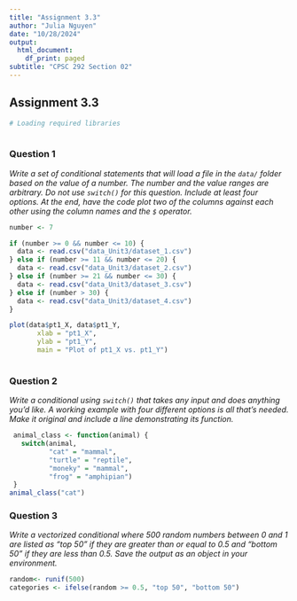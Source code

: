 ```yaml
---
title: "Assignment 3.3"
author: "Julia Nguyen"
date: "10/28/2024"
output:
  html_document:
    df_print: paged
subtitle: "CPSC 292 Section 02"
---
```


## Assignment 3.3

```r
# Loading required libraries
 

```

### Question 1

*Write a set of conditional statements that will load a file in the `data/` folder based on the value of a number. The number and the value ranges are arbitrary. Do not use `switch()` for this question. Include at least four options. At the end, have the code plot two of the columns against each other using the column names and the `$` operator. *

```r
number <- 7 

if (number >= 0 && number <= 10) {
  data <- read.csv("data_Unit3/dataset_1.csv")
} else if (number >= 11 && number <= 20) {
  data <- read.csv("data_Unit3/dataset_2.csv")
} else if (number >= 21 && number <= 30) {
  data <- read.csv("data_Unit3/dataset_3.csv")
} else if (number > 30) {
  data <- read.csv("data_Unit3/dataset_4.csv")
}

plot(data$pt1_X, data$pt1_Y, 
       xlab = "pt1_X", 
       ylab = "pt1_Y", 
       main = "Plot of pt1_X vs. pt1_Y")
 
```


### Question 2

*Write a conditional using `switch()` that takes any input and does anything you'd like. A working example with four different options is all that's needed. Make it original and include a line demonstrating its function.*

```r
 animal_class <- function(animal) {
   switch(animal,
          "cat" = "mammal",
          "turtle" = "reptile",
          "moneky" = "mammal",
          "frog" = "amphipian")
 }
animal_class("cat")
```


### Question 3

*Write a vectorized conditional where 500 random numbers between 0 and 1 are listed as "top 50" if they are greater than or equal to 0.5 and "bottom 50" if they are less than 0.5. Save the output as an object in your environment.*

```r
random<- runif(500)
categories <- ifelse(random >= 0.5, "top 50", "bottom 50")

```

